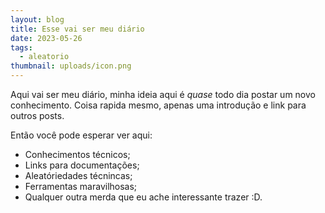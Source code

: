 ```yaml
---
layout: blog
title: Esse vai ser meu diário
date: 2023-05-26
tags:
  - aleatorio
thumbnail: uploads/icon.png
---
```

Aqui vai ser meu diário, minha ideia aqui é *quase* todo dia postar um novo conhecimento. Coisa rapida mesmo, apenas uma introdução e link para outros posts.

Então você pode esperar ver aqui:
- Conhecimentos técnicos;
- Links para documentações;
- Aleatóriedades técnincas;
- Ferramentas maravilhosas;
- Qualquer outra merda que eu ache interessante trazer :D.